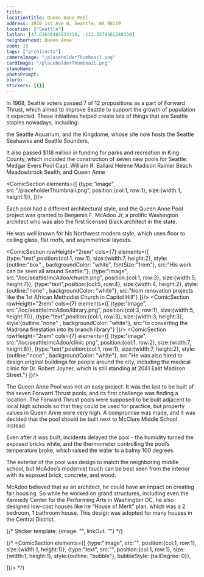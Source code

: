 ```yaml
---
title:
locationTitle: Queen Anne Pool
address: 1920 1st Ave W, Seattle, WA 98119
location: ["Seattle"] 
latlon: [47.63648485633318, -122.3579361288359]
neighborhood: Queen Anne
zoom: 15
tags: ["architects"]
cameraImage: "/placeholderThumbnail.png"
cardImage: "/placeholderThumbnail.png"
stampName:
photoPrompt:
blurb:
stickers: [{}]
---
```


In 1968, Seattle voters passed 7 of 12 propositions as a part of Forward Thrust, which aimed to improve Seattle to support the growth of population it expected. These initiatives helped create lots of things that are Seattle staples nowadays, including:

the Seattle Aquarium, and
the Kingdome, whose site now hosts the Seattle Seahawks and Seattle Sounders,

It also passed $118 million in funding for parks and recreation in King County, which included the construction of seven new pools for Seattle:
Medgar Evers Pool
Capt. William R. Ballard
Helene Madison
Rainier Beach
Meadowbrook
Sealth, 
and Queen Anne

<ComicSection elements={[
    {type:"image", src:"/placeholderThumbnail.png", position:{col:1, row:1}, size:{width:1, height:1}},
]}/> 

Each pool had a different architectural style, and the Queen Anne Pool project was granted to Benjamin F. McAdoo Jr, a prolific Washington architect who was also the first licensed Black architect in the state.

He was well known for his Northwest modern style, which uses floor to ceiling glass, flat roofs, and asymmetrical layouts.


<ComicSection rowHeight="2rem" cols={7} elements={[
    {type:"text",position:{col:1, row:1}, size:{width:7, height:2}, style:{outline:"box" , backgroundColor: "white", fontSize:"1rem"}, src:"His work can be seen all around Seattle:"},
    {type:"image", src:"/loc/seattle/mcAdoo/church.png", position:{col:1, row:3}, size:{width:5, height:7}},
    {type:"text",position:{col:5, row:4}, size:{width:4, height:2}, style:{outline:"none" , backgroundColor: "white"}, src:"from renovation projects like the 1st African Methodist Church in Capitol Hill"}
]}/> 
<ComicSection rowHeight="2rem" cols={7} elements={[
    {type:"image", src:"/loc/seattle/mcAdoo/library.png", position:{col:3, row:1}, size:{width:5, height:11}},
    {type:"text",position:{col:1, row:3}, size:{width:3, height:3}, style:{outline:"none" , backgroundColor: "white"}, src:"to converting the Madrona firestation into its branch library"}
]}/> 
<ComicSection rowHeight="2rem" cols={7} elements={[
    {type:"image", src:"/loc/seattle/mcAdoo/clinic.png", position:{col:1, row:2}, size:{width:7, height:8}},
    {type:"text",position:{col:1, row:1}, size:{width:7, height:2}, style:{outline:"none" , backgroundColor: "white"}, src:"He was also hired to design original buildings for people around the city, including the medical clinic for Dr. Robert Joyner, which is still standing at 2041 East Madison Street."}
]}/> 

<LOCItem image="/loc/seattle/mcAdoo/joyner.png" linkOut="https://www.loc.gov/resource/sn87093377/1950-04-12/ed-1/?sp=8&q=robert+joyner&r=-0.019,0.065,1.122,0.769,0" caption="Snippet from the Northwest Enterprise, highlighting all the features of the new clinic, including a direct phone line to the pharmacy and an x-ray machine." alt=""/>

The Queen Anne Pool was not an easy project. It was the last to be built of the seven Forward Thrust pools, and its first challenge was finding a location. The Forward Thrust pools were supposed to be built adjacent to local high schools so that they could be used for practice, but property values in Queen Anne were very high. A compromise was made, and it was decided that the pool should be built next to McClure Middle School instead.

Even after it was built, incidents delayed the pool - the humidity turned the exposed bricks white, and the thermometer controlling the pool’s temperature broke, which raised the water to a balmy 100 degrees.

The exterior of the pool was design to match the neighboring middle school, but McAdoo’s modernist touch can be best seen from the interior with its exposed brick, concrete, and wood. 

<LOCItem image="/loc/seattle/mcAdoo/article.png" linkOut="https://www.loc.gov/resource/sn92051342/1947-03-08/ed-1/?sp=11&q=benjamin+mcadoo&r=-0.171,-0.054,1.084,0.743,0" caption="" alt=""/>

<LOCItem image="/loc/seattle/mcAdoo/tips.png" linkOut="https://www.loc.gov/resource/sn92051342/1947-03-08/ed-1/?sp=11&q=benjamin+mcadoo&r=-0.171,-0.054,1.084,0.743,0" caption="Article from the Hartford Chronicle, an African-American newspaper based in Connecticut, about what it takes to become a architect. McAdoo was highlighted at the end for his successful career." alt=""/>


McAdoo believed that as an architect, he could have an impact on creating fair housing. So while he worked on grand structures, including even the Kennedy Center for the Performing Arts in Washington DC, he also designed low-cost houses like he “House of Merit” plan, which was a 2 bedroom, 1 bathroom house. This design was adopted for many houses in the Central District.

{/* 
Sticker template: 
{image: "", linkOut: ""}
*/}

{/* <ComicSection elements={[
    {type:"image", src:"", position:{col:1, row:1}, size:{width:1, height:1}},
    {type:"text", src:"", position:{col:1, row:1}, size:{width:1, height:1}, style:{outline: "bubble"}, bubbleStyle: {tailDegree: 0}},

]}/>  */}
